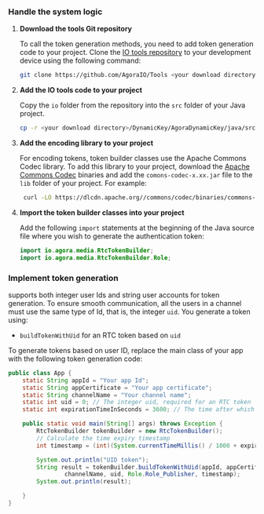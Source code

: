 
### Handle the system logic

1.  **Download the <Vg k="COMPANY" /> tools Git repository**

    To call the token generation methods, you need to add <Vg k="COMPANY" /> token generation code to your project. Clone the [<Vg k="COMPANY" /> IO tools repository](https://github.com/AgoraIO/Tools/tree/master/DynamicKey/AgoraDynamicKey/java/src/main/java) to your development device using the following command:

    ``` bash
    git clone https://github.com/AgoraIO/Tools <your download directory>
    ```

2.  **Add the <Vg k="COMPANY" /> IO tools code to your project**

    Copy the `io` folder from the repository into the `src` folder of your Java project.

    ``` bash
    cp -r <your download directory>/DynamicKey/AgoraDynamicKey/java/src/main/java/io <your project folder>/src
    ```

3.  **Add the encoding library to your project**

    For encoding tokens, <Vg k="COMPANY" /> token builder classes use the Apache Commons Codec library. To add this library to your project, download the [Apache Commons Codec](https://commons.apache.org/proper/commons-codec/download_codec.cgi) binaries and add the `comons-codec-x.xx.jar` file to the `lib` folder of your project. For example:

    ``` bash
     curl -LO https://dlcdn.apache.org//commons/codec/binaries/commons-codec-1.15-bin.tar.gz && ( tar xvf commons-codec-1.15-bin.tar.gz && cp commons-codec-1.15/commons-codec-1.15.jar <your project folder>/lib/ && rm -rf commons-codec*)
    ```

4.  **Import the <Vg k="COMPANY" /> token builder classes into your project**

    Add the following `import` statements at the beginning of the Java source file where you wish to generate the authentication token:

    ``` java
    import io.agora.media.RtcTokenBuilder;
    import io.agora.media.RtcTokenBuilder.Role;
    ```

### Implement token generation

<Vg k="AGORA_BACKEND" /> supports both integer user Ids and string user accounts for token generation. To ensure smooth communication, all the users in a channel must use the same type of Id, that is, the integer `uid`. You generate a token using:

-   `buildTokenWithUid` for an RTC token based on `uid`

To generate tokens based on user ID, replace the main class of your app with the following token generation code:

``` java
public class App {
    static String appId = "Your app Id";
    static String appCertificate = "Your app certificate";
    static String channelName = "Your channel name";
    static int uid = 0; // The integer uid, required for an RTC token
    static int expirationTimeInSeconds = 3600; // The time after which the token expires

    public static void main(String[] args) throws Exception {
        RtcTokenBuilder tokenBuilder = new RtcTokenBuilder();
        // Calculate the time expiry timestamp
        int timestamp = (int)(System.currentTimeMillis() / 1000 + expirationTimeInSeconds);

        System.out.println("UID token");
        String result = tokenBuilder.buildTokenWithUid(appId, appCertificate,
                channelName, uid, Role.Role_Publisher, timestamp);
        System.out.println(result);

    }
}
```

